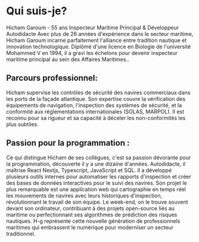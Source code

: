 
<MdxLayout>

# Qui suis-je?

Hicham Garoum - 55 ans
Inspecteur Maritime Principal & Développeur Autodidacte
Avec plus de 26 années d'expérience dans le secteur maritime, Hicham Garoum incarne parfaitement l'alliance entre tradition nautique et innovation technologique. Diplômé  d'une licence en Biologie de l'université Mohammed V en 1994, il a gravi les échelons pour devenir inspecteur maritime principal au sein des Affaires Maritimes..

## Parcours professionnel:
Hicham supervise les contrôles de sécurité des navires commerciaux dans les ports de la façade atlantique. Son expertise couvre la vérification des équipements de navigation, l'inspection des systèmes de sécurité, et la conformité aux réglementations internationales (SOLAS, MARPOL). Il est reconnu pour sa rigueur et sa capacité à déceler les non-conformités les plus subtiles.

## Passion pour la programmation :
Ce qui distingue Hicham  de ses collègues, c'est sa passion dévorante pour la programmation, découverte il y a une dizaine d'années. Autodidacte, il maîtrise React Nextjs, Typescript, JavaScript et SQL. Il a développé plusieurs outils internes pour automatiser les rapports d'inspection et créer des bases de données interactives pour le suivi des navires.
Son projet le plus remarquable est une application web qui cartographie en temps réel les mouvements de navires avec leurs historiques d'inspection, révolutionnant le travail de son équipe. Le week-end, on le trouve souvent devant son ordinateur, contribuant à des projets open-source liés au maritime ou perfectionnant ses algorithmes de prédiction des risques nautiques.
H-g représente cette nouvelle génération de professionnels maritimes qui embrassent le numérique pour moderniser un secteur traditionnel.

</MdxLayout>